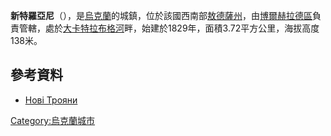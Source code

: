 {{coord|45|56|30|N|28|51|16|E|scale:30000|display=title}}

'''新特羅亞尼'''（{{lang-uk|Нові Трояни}}），是[[烏克蘭|烏克蘭]]的城鎮，位於該國西南部[[敖德薩州|敖德薩州]]，由[[博爾赫拉德區|博爾赫拉德區]]負責管轄，處於[[大卡特拉布格河|大卡特拉布格河]]畔，始建於1829年，面積3.72平方公里，海拔高度138米。

==參考資料==
* [http://w1.c1.rada.gov.ua/pls/z7502/A005?rdat1=10.02.2012&rf7571=23967 Нові Трояни]{{dead link|date=2018年3月 |bot=InternetArchiveBot |fix-attempted=yes }}

{{Ukraine-geo-stub}}
[[Category:烏克蘭城市|Category:烏克蘭城市]]